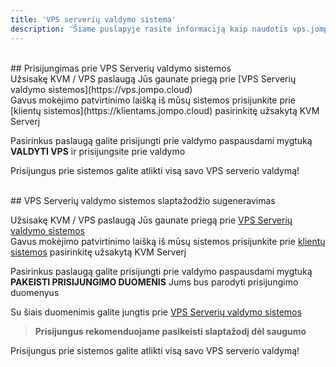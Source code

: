 ```yaml
---
title: 'VPS serverių valdymo sistema'
description: 'Šiame puslapyje rasite informaciją kaip naudotis vps.jompo.cloud sistema'
---
```

<br />
## Prisijungimas prie VPS Serverių valdymo sistemos
<br />
Užsisakę KVM / VPS paslaugą Jūs gaunate priegą prie [VPS Serverių valdymo sistemos](https://vps.jompo.cloud)
<br />
Gavus mokėjimo patvirtinimo laišką iš mūsų sistemos prisijunkite prie [klientų sistemos](https://klientams.jompo.cloud) pasirinkitę užsakytą KVM Serverį<br />

Pasirinkus paslaugą galite prisijungti prie valdymo paspausdami mygtuką **VALDYTI VPS** ir prisijungsite prie valdymo<br />

Prisijungus prie sistemos galite atlikti visą savo VPS serverio valdymą!

<br />
## VPS Serverių valdymo sistemos slaptažodžio sugeneravimas
<br />

Užsisakę KVM / VPS paslaugą Jūs gaunate priegą prie [VPS Serverių valdymo sistemos](https://vps.jompo.cloud)
<br />
Gavus mokėjimo patvirtinimo laišką iš mūsų sistemos prisijunkite prie [klientų sistemos](https://klientams.jompo.cloud) pasirinkitę užsakytą KVM Serverį<br />

Pasirinkus paslaugą galite prisijungti prie valdymo paspausdami mygtuką **PAKEISTI PRISIJUNGIMO DUOMENIS** Jums bus parodyti prisijungimo duomenyus<br />

Su šiais duomenimis galite jungtis prie [VPS Serverių valdymo sistemos](https://vps.jompo.cloud)<br />

> **Prisijungus rekomenduojame pasikeisti slaptažodį dėl saugumo**

Prisijungus prie sistemos galite atlikti visą savo VPS serverio valdymą!